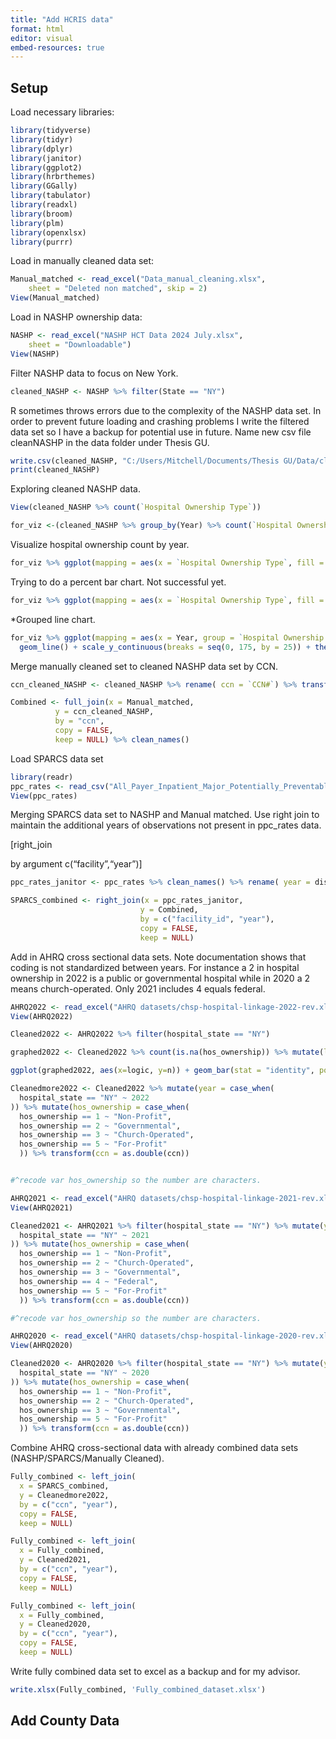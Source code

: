 ```yaml
---
title: "Add HCRIS data"
format: html
editor: visual
embed-resources: true
---
```


## Setup

Load necessary libraries:

```r
library(tidyverse)
library(tidyr)
library(dplyr)
library(janitor)
library(ggplot2)
library(hrbrthemes)
library(GGally)
library(tabulator)
library(readxl)
library(broom)
library(plm)
library(openxlsx)
library(purrr)
```

Load in manually cleaned data set:

```r
Manual_matched <- read_excel("Data_manual_cleaning.xlsx", 
    sheet = "Deleted non matched", skip = 2)
View(Manual_matched)
```

Load in NASHP ownership data:

```r
NASHP <- read_excel("NASHP HCT Data 2024 July.xlsx", 
    sheet = "Downloadable")
View(NASHP)
```

Filter NASHP data to focus on New York.

```r

cleaned_NASHP <- NASHP %>% filter(State == "NY") 
```

R sometimes throws errors due to the complexity of the NASHP data set. In order to prevent future loading and crashing problems I write the filtered data set so I have a backup for potential use in future. Name new csv file cleanNASHP in the data folder under Thesis GU.

```r
write.csv(cleaned_NASHP, "C:/Users/Mitchell/Documents/Thesis GU/Data/cleanNASHP.csv")
print(cleaned_NASHP)
```

Exploring cleaned NASHP data.

```r
View(cleaned_NASHP %>% count(`Hospital Ownership Type`))

for_viz <-(cleaned_NASHP %>% group_by(Year) %>% count(`Hospital Ownership Type`))
```

Visualize hospital ownership count by year.

```r
for_viz %>% ggplot(mapping = aes(x = `Hospital Ownership Type`, fill = Year, y = n)) + geom_bar(position = "dodge", stat = "identity") 

```

Trying to do a percent bar chart. Not successful yet.

```r
for_viz %>% ggplot(mapping = aes(x = `Hospital Ownership Type`, fill = Year, y = n)) + geom_bar(position = "fill", stat = "identity") +   scale_color_gradient2(low = "blue", high = "orange") 
```

\*Grouped line chart.

```r
for_viz %>% ggplot(mapping = aes(x = Year, group = `Hospital Ownership Type`, y = n, color = `Hospital Ownership Type`)) +
  geom_line() + scale_y_continuous(breaks = seq(0, 175, by = 25)) + theme_minimal()
```

Merge manually cleaned set to cleaned NASHP data set by CCN.

```r
ccn_cleaned_NASHP <- cleaned_NASHP %>% rename( ccn = `CCN#`) %>% transform(ccn= as.numeric(ccn))

Combined <- full_join(x = Manual_matched,
          y = ccn_cleaned_NASHP,
          by = "ccn",
          copy = FALSE,
          keep = NULL) %>% clean_names()
```

Load SPARCS data set

```r

library(readr)
ppc_rates <- read_csv("All_Payer_Inpatient_Major_Potentially_Preventable_Complication__PPC__Rates_by_Hospital__SPARCS___Beginning_2013_20241001.csv")
View(ppc_rates)
```

Merging SPARCS data set to NASHP and Manual matched. Use right join to maintain the additional years of observations not present in ppc_rates data.

\[right_join

by argument c("facility","year")\]

```r
ppc_rates_janitor <- ppc_rates %>% clean_names() %>% rename( year = discharge_year)

SPARCS_combined <- right_join(x = ppc_rates_janitor,
                             y = Combined,
                             by = c("facility_id", "year"),
                             copy = FALSE,
                             keep = NULL)
```

Add in AHRQ cross sectional data sets. Note documentation shows that coding is not standardized between years. For instance a 2 in hospital ownership in 2022 is a public or governmental hospital while in 2020 a 2 means church-operated. Only 2021 includes 4 equals federal.

```r
AHRQ2022 <- read_excel("AHRQ datasets/chsp-hospital-linkage-2022-rev.xlsx")
View(AHRQ2022)

Cleaned2022 <- AHRQ2022 %>% filter(hospital_state == "NY")

graphed2022 <- Cleaned2022 %>% count(is.na(hos_ownership)) %>% mutate(logic = `is.na(hos_ownership)`)

ggplot(graphed2022, aes(x=logic, y=n)) + geom_bar(stat = "identity", position = "dodge")

Cleanedmore2022 <- Cleaned2022 %>% mutate(year = case_when(
  hospital_state == "NY" ~ 2022
)) %>% mutate(hos_ownership = case_when(
  hos_ownership == 1 ~ "Non-Profit",
  hos_ownership == 2 ~ "Governmental",
  hos_ownership == 3 ~ "Church-Operated",
  hos_ownership == 5 ~ "For-Profit"
  )) %>% transform(ccn = as.double(ccn))


#^recode var hos_ownership so the number are characters. 

AHRQ2021 <- read_excel("AHRQ datasets/chsp-hospital-linkage-2021-rev.xlsx")
View(AHRQ2021)

Cleaned2021 <- AHRQ2021 %>% filter(hospital_state == "NY") %>% mutate(year = case_when(
  hospital_state == "NY" ~ 2021
)) %>% mutate(hos_ownership = case_when(
  hos_ownership == 1 ~ "Non-Profit",
  hos_ownership == 2 ~ "Church-Operated",
  hos_ownership == 3 ~ "Governmental",
  hos_ownership == 4 ~ "Federal",
  hos_ownership == 5 ~ "For-Profit"
  )) %>% transform(ccn = as.double(ccn))

#^recode var hos_ownership so the number are characters. 

AHRQ2020 <- read_excel("AHRQ datasets/chsp-hospital-linkage-2020-rev.xlsx")
View(AHRQ2020)

Cleaned2020 <- AHRQ2020 %>% filter(hospital_state == "NY") %>% mutate(year = case_when(
  hospital_state == "NY" ~ 2020
)) %>% mutate(hos_ownership = case_when(
  hos_ownership == 1 ~ "Non-Profit",
  hos_ownership == 2 ~ "Church-Operated",
  hos_ownership == 3 ~ "Governmental",
  hos_ownership == 5 ~ "For-Profit"
  )) %>% transform(ccn = as.double(ccn))
```

Combine AHRQ cross-sectional data with already combined data sets (NASHP/SPARCS/Manually Cleaned).

```r
Fully_combined <- left_join(
  x = SPARCS_combined,
  y = Cleanedmore2022,
  by = c("ccn", "year"),
  copy = FALSE,
  keep = NULL) 

Fully_combined <- left_join(
  x = Fully_combined,
  y = Cleaned2021,
  by = c("ccn", "year"),
  copy = FALSE,
  keep = NULL)

Fully_combined <- left_join(
  x = Fully_combined,
  y = Cleaned2020,
  by = c("ccn", "year"),
  copy = FALSE,
  keep = NULL)
```

Write fully combined data set to excel as a backup and for my advisor.

```r
write.xlsx(Fully_combined, 'Fully_combined_dataset.xlsx')
```

## Add County Data
```r

```

